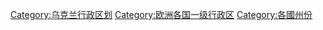 [[Category:乌克兰行政区划|Category:乌克兰行政区划]]
[[Category:欧洲各国一级行政区|Category:欧洲各国一级行政区]]
[[Category:各國州份|Category:各國州份]]